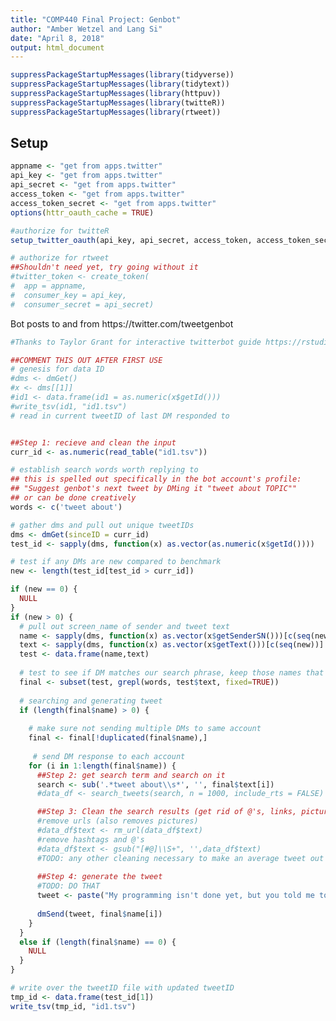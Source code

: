 ---
title: "COMP440 Final Project: Genbot"
author: "Amber Wetzel and Lang Si"
date: "April 8, 2018"
output: html_document
---

```{r setup, include=FALSE}
suppressPackageStartupMessages(library(tidyverse))
suppressPackageStartupMessages(library(tidytext))
suppressPackageStartupMessages(library(httpuv))
suppressPackageStartupMessages(library(twitteR))
suppressPackageStartupMessages(library(rtweet))
```

## Setup

```{r}

appname <- "get from apps.twitter"
api_key <- "get from apps.twitter"
api_secret <- "get from apps.twitter"
access_token <- "get from apps.twitter"
access_token_secret <- "get from apps.twitter"
options(httr_oauth_cache = TRUE)

#authorize for twitteR
setup_twitter_oauth(api_key, api_secret, access_token, access_token_secret)

# authorize for rtweet
##Shouldn't need yet, try going without it
#twitter_token <- create_token(
#  app = appname,
#  consumer_key = api_key,
#  consumer_secret = api_secret)

```

Bot posts to and from https://twitter.com/tweetgenbot

```{r}
#Thanks to Taylor Grant for interactive twitterbot guide https://rstudio-pubs-static.s3.amazonaws.com/132986_5fbf5123bfcb452998d7ff1d726410c1.html

##COMMENT THIS OUT AFTER FIRST USE
# genesis for data ID
#dms <- dmGet()
#x <- dms[[1]]
#id1 <- data.frame(id1 = as.numeric(x$getId()))
#write_tsv(id1, "id1.tsv")
# read in current tweetID of last DM responded to


##Step 1: recieve and clean the input
curr_id <- as.numeric(read_table("id1.tsv"))

# establish search words worth replying to
## this is spelled out specifically in the bot account's profile:
## "Suggest genbot's next tweet by DMing it "tweet about TOPIC""
## or can be done creatively
words <- c('tweet about')

# gather dms and pull out unique tweetIDs
dms <- dmGet(sinceID = curr_id)
test_id <- sapply(dms, function(x) as.vector(as.numeric(x$getId())))

# test if any DMs are new compared to benchmark
new <- length(test_id[test_id > curr_id])

if (new == 0) {
  NULL
}
if (new > 0) {
  # pull out screen_name of sender and tweet text
  name <- sapply(dms, function(x) as.vector(x$getSenderSN()))[c(seq(new))]
  text <- sapply(dms, function(x) as.vector(x$getText()))[c(seq(new))]
  test <- data.frame(name,text)
  
  # test to see if DM matches our search phrase, keep those names that do
  final <- subset(test, grepl(words, test$text, fixed=TRUE))
  
  # searching and generating tweet
  if (length(final$name) > 0) {
    
    # make sure not sending multiple DMs to same account
    final <- final[!duplicated(final$name),]
   
     # send DM response to each account
    for (i in 1:length(final$name)) {
      ##Step 2: get search term and search on it
      search <- sub('.*tweet about\\s*', '', final$text[i])
      #data_df <- search_tweets(search, n = 1000, include_rts = FALSE)

      ##Step 3: Clean the search results (get rid of @'s, links, pictures)
      #remove urls (also removes pictures)
      #data_df$text <- rm_url(data_df$text)
      #remove hashtags and @'s
      #data_df$text <- gsub("[#@]\\S+", '',data_df$text)
      #TODO: any other cleaning necessary to make an average tweet out of it
    
      ##Step 4: generate the tweet
      #TODO: DO THAT
      tweet <- paste("My programming isn't done yet, but you told me to tweet about", search, sep=" ")
      
      dmSend(tweet, final$name[i])
    }
  }
  else if (length(final$name) == 0) {
    NULL
  }
}

# write over the tweetID file with updated tweetID 
tmp_id <- data.frame(test_id[1])
write_tsv(tmp_id, "id1.tsv")

```

